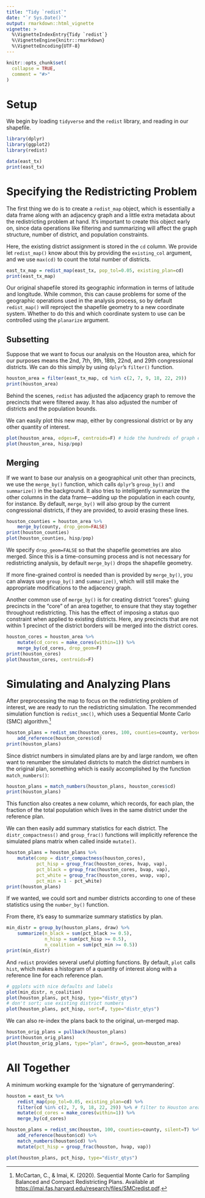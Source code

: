 ```yaml
---
title: "Tidy `redist`"
date: "`r Sys.Date()`"
output: rmarkdown::html_vignette
vignette: >
  %\VignetteIndexEntry{Tidy `redist`}
  %\VignetteEngine{knitr::rmarkdown}
  %\VignetteEncoding{UTF-8}
---
```


```r
knitr::opts_chunk$set(
  collapse = TRUE,
  comment = "#>"
)
```

# Setup

We begin by loading `tidyverse` and the `redist` library, and reading in our 
shapefile.
```r
library(dplyr)
library(ggplot2)
library(redist)

data(east_tx)
print(east_tx)
```

# Specifying the Redistricting Problem

The first thing we do is to create a `redist_map` object, which is essentially
a data frame along with an adjacency graph and a little extra metadata about
the redistricting problem at hand.  It's important to create this object early
on, since data operations like filtering and summarizing will affect the graph
structure, number of district, and population constraints.

Here, the existing district assignment is stored in the `cd` column. We provide
let `redist_map()` know about this by providing the `existing_col` argument, and
we use `max(cd)` to count the total number of districts.
```r
east_tx_map = redist_map(east_tx, pop_tol=0.05, existing_plan=cd)
print(east_tx_map)
```
Our original shapefile stored its geographic information in terms of latitude
and longitude. While common, this can cause problems for some of the geographic
operations used in the analysis process, so by default `redist_map()` will
reproject the shapefile geometry to a new coordinate system.  Whether to do this
and which coordinate system to use can be controlled using the `planarize`
argument.

## Subsetting
Suppose that we want to focus our analysis on the Houston area, which for our
purposes means the 2nd, 7th, 9th, 18th, 22nd, and 29th congressional districts.
We can do this simply by using `dplyr`'s `filter()` function.
```r
houston_area = filter(east_tx_map, cd %in% c(2, 7, 9, 18, 22, 29)) 
print(houston_area)
```
Behind the scenes, `redist` has adjusted the adjacency graph to remove the 
precincts that were filtered away. It has also adjusted the number of districts
and the population bounds.

We can easily plot this new map, either by congressional district or by any
other quantity of interest.
```r
plot(houston_area, edges=F, centroids=F) # hide the hundreds of graph edges and vertices
plot(houston_area, hisp/pop)
```

## Merging
If we want to base our analysis on a geographical unit other than precincts,
we use the `merge_by()` function, which calls `dplyr`'s `group_by()` and
`summarize()` in the background.  It also tries to intelligently summarize the
other columns in the data frame---adding up the population in each county,
for instance.  By default, `merge_by()` will also group by the current
congressional districts, if they are provided, to avoid erasing these lines.
```r
houston_counties = houston_area %>%
    merge_by(county, drop_geom=FALSE)
print(houston_counties)
plot(houston_counties, hisp/pop)
```

We specify `drop_geom=FALSE` so that the shapefile geometries are also merged.
Since this is a time-consuming process and is not necessary for redistricting
analysis, by default `merge_by()` drops the shapefile geometry. 

If more fine-grained control is needed than is provided by `merge_by()`, you
can always use `group_by()` and `summarize()`, which will still make the 
appropriate modifications to the adjacency graph.

Another common use of `merge_by()` is for creating district "cores": gluing
precincts in the "core" of an area together, to ensure that they stay together
throughout redistricting.  This has the effect of imposing a status quo
constraint when applied to existing districts. Here, any precincts that are
not within 1 precinct of the district borders will be merged into the district
cores.
```r
houston_cores = houston_area %>%
    mutate(cd_cores = make_cores(within=1)) %>% 
    merge_by(cd_cores, drop_geom=F)
print(houston_cores)
plot(houston_cores, centroids=F)
```

# Simulating and Analyzing Plans
After preprocessing the map to focus on the redistricting problem of interest,
we are ready to run the redistricting simulation.  The recommended simulation
function is `redist_smc()`, which uses a Sequential Monte Carlo (SMC) 
algorithm.^[McCartan, C., & Imai, K. (2020). Sequential Monte Carlo for Sampling
Balanced and Compact Redistricting Plans. Available at
<https://imai.fas.harvard.edu/research/files/SMCredist.pdf>.]

```r
houston_plans = redist_smc(houston_cores, 100, counties=county, verbose=F) %>%
    add_reference(houston_cores$cd)
print(houston_plans)
```

Since district numbers in simulated plans are by and large random, we often want
to renumber the simulated districts to match the district numbers in the original plan,
something which is easily accomplished by the function `match_numbers()`:
```r
houston_plans = match_numbers(houston_plans, houston_cores$cd)
print(houston_plans)
```
This function also creates a new column, which records, for each plan, the
fraction of the total population which lives in the same district under the
reference plan.

We can then easily add summary statistics for each district. The 
`distr_compactness()` and `group_frac()` functions will implicitly reference the
simulated plans matrix when called inside `mutate()`.
```r
houston_plans = houston_plans %>%
    mutate(comp = distr_compactness(houston_cores),
           pct_hisp = group_frac(houston_cores, hvap, vap),
           pct_black = group_frac(houston_cores, bvap, vap),
           pct_white = group_frac(houston_cores, wvap, vap),
           pct_min = 1 - pct_white)
print(houston_plans)
```
If we wanted, we could sort and number districts according to one of these
statistics using the `number_by()` function.

From there, it's easy to summarize summary statistics by plan.
```r
min_distr = group_by(houston_plans, draw) %>%
    summarize(n_black = sum(pct_black >= 0.5),
              n_hisp = sum(pct_hisp >= 0.5),
              n_coalition = sum(pct_min >= 0.5))
print(min_distr)
```

And `redist` provides several useful plotting functions. By default, `plot`
calls `hist`, which makes a histogram of a quantity of interest along with
a reference line for each reference plan.
```r
# ggplots with nice defaults and labels
plot(min_distr, n_coalition)
plot(houston_plans, pct_hisp, type="distr_qtys")
# don't sort; use existing district numbers
plot(houston_plans, pct_hisp, sort=F, type="distr_qtys")
```

We can also re-index the plans back to the original, un-merged map.
```r
houston_orig_plans = pullback(houston_plans)
print(houston_orig_plans)
plot(houston_orig_plans, type="plan", draw=5, geom=houston_area)
```

# All Together
A minimum working example for the 'signature of gerrymandering'.
```r
houston = east_tx %>%
    redist_map(pop_tol=0.05, existing_plan=cd) %>%
    filter(cd %in% c(2, 7, 9, 18, 22, 29)) %>% # filter to Houston area
    mutate(cd_cores = make_cores(within=1)) %>%
    merge_by(cd_cores)

houston_plans = redist_smc(houston, 100, counties=county, silent=T) %>%    
    add_reference(houston$cd) %>%
    match_numbers(houston$cd) %>%
    mutate(pct_hisp = group_frac(houston, hvap, vap))

plot(houston_plans, pct_hisp, type="distr_qtys")
```
